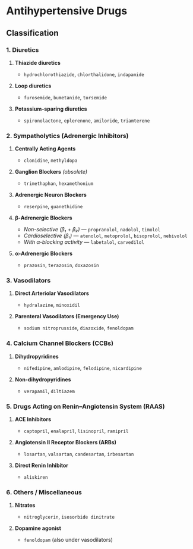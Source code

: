 # Antihypertensive Drugs

## Classification

### 1. Diuretics

1. **Thiazide diuretics**
   - `hydrochlorothiazide`, `chlorthalidone`, `indapamide`

1. **Loop diuretics**
   - `furosemide`, `bumetanide`, `torsemide`

1. **Potassium-sparing diuretics**
   - `spironolactone`, `eplerenone`, `amiloride`, `triamterene`

### 2. Sympatholytics (Adrenergic Inhibitors)

1. **Centrally Acting Agents**
   - `clonidine`, `methyldopa`

1. **Ganglion Blockers** _(obsolete)_
   - `trimethaphan`, `hexamethonium`

1. **Adrenergic Neuron Blockers**
   - `reserpine`, `guanethidine`

1. **β-Adrenergic Blockers**
   - _Non-selective (β₁ + β₂)_ — `propranolol`, `nadolol`, `timolol`
   - _Cardioselective (β₁)_ — `atenolol`, `metoprolol`, `bisoprolol`, `nebivolol`
   - _With α-blocking activity_ — `labetalol`, `carvedilol`

1. **α-Adrenergic Blockers**
   - `prazosin`, `terazosin`, `doxazosin`

### 3. Vasodilators

1. **Direct Arteriolar Vasodilators**
   - `hydralazine`, `minoxidil`

1. **Parenteral Vasodilators (Emergency Use)**
   - `sodium nitroprusside`, `diazoxide`, `fenoldopam`

### 4. Calcium Channel Blockers (CCBs)

1. **Dihydropyridines**
   - `nifedipine`, `amlodipine`, `felodipine`, `nicardipine`

1. **Non-dihydropyridines**
   - `verapamil`, `diltiazem`

### 5. Drugs Acting on Renin–Angiotensin System (RAAS)

1. **ACE Inhibitors**
   - `captopril`, `enalapril`, `lisinopril`, `ramipril`

1. **Angiotensin II Receptor Blockers (ARBs)**
   - `losartan`, `valsartan`, `candesartan`, `irbesartan`

1. **Direct Renin Inhibitor**
   - `aliskiren`

### 6. Others / Miscellaneous

1. **Nitrates**
   - `nitroglycerin`, `isosorbide dinitrate`

1. **Dopamine agonist**
   - `fenoldopam` (also under vasodilators)

